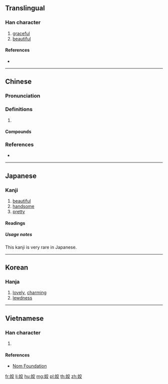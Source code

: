 ==Translingual==

===Han character===
{{Han char|rn=38|rad=女|as=06|sn=9|four=40448|canj=VYCK|ids=⿰女交}}

# [[graceful]]
# [[beautiful]]

====References====
* {{Han ref|kx=0260.060|dkj=06214|dj=0526.060|hdz=21047.050|uh=59E3|ud=23011|bh=ABBB|bd=43963}}

----

==Chinese==
{{zh-forms}}

===Pronunciation===
{{zh-pron
|m=jiāo
|c=gaau2,haau4
|mc=y
|oc=y
|cat=
}}

===Definitions===
{{zh-hanzi}}

# {{rfdef|zh}}

====Compounds====
{{zh-der|夸姣|姣好|姣媚|姣美|姣麗|娥姣}}

===References===
* {{R:yue:Hanzi}}

----

==Japanese==

===Kanji===
{{ja-kanji|grade=|rs=女06}}

# [[beautiful]]
# [[handsome]]
# [[pretty]]

====Readings====
{{ja-readings
|goon=[[きょう]] (kyō)
|kanon=[[こう]] (kō)
|kun=[[みめよい|みめよ.い]] ([[姣い]], mimeyo.i), [[うつくしい|うつく.しい]] ([[姣しい]], utsuku.shii), [[いさぎよい|いさぎよ.い]] ([[姣い]], isagiyo.i)
}}

=====Usage notes=====
This kanji is very rare in Japanese.

----

==Korean==

===Hanja===
{{ko-hanja|hangeul=교|rv=gyo|mr=kyo}}

# [[lovely]], [[charming]]
# [[lewdness]]

----

==Vietnamese==

===Han character===
{{vi-hantu|[[giảo]]|rs=女06}}

# {{defn|lang=vi|sort=女06}}

====References====
* [http://nomfoundation.org/common/nom_details.php?codepoint=59e3 Nom Foundation]

[[fr:姣]]
[[li:姣]]
[[hu:姣]]
[[mg:姣]]
[[pl:姣]]
[[th:姣]]
[[zh:姣]]